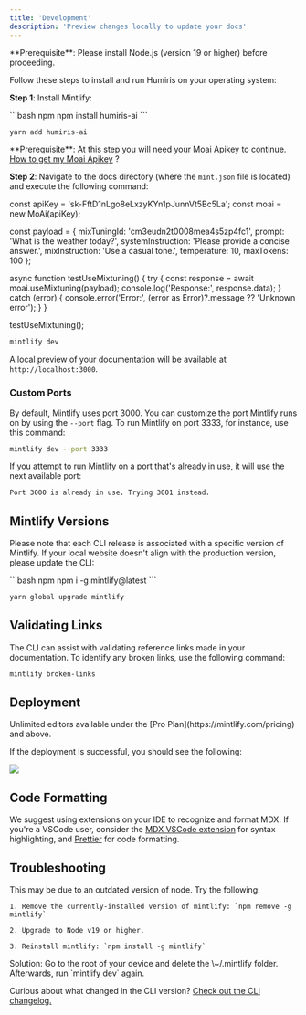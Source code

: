 ```yaml
---
title: 'Development'
description: 'Preview changes locally to update your docs'
---
```


<Info>
  **Prerequisite**: Please install Node.js (version 19 or higher) before proceeding.
</Info>

Follow these steps to install and run Humiris on your operating system:

**Step 1**: Install Mintlify:

<CodeGroup>
  ```bash npm
  npm install humiris-ai
  ```

  ```bash yarn
  yarn add humiris-ai
  ```
</CodeGroup>

<Info>
  **Prerequisite**: At this step you will need your Moai Apikey to continue. <a href="https://docs.humiris.ai/quickstart">How to get my Moai Apikey</a> ?
</Info>

**Step 2**: Navigate to the docs directory (where the `mint.json` file is located) and execute the following command:

<CodeGroup>

const apiKey = 'sk-FftD1nLgo8eLxzyKYn1pJunnVt5Bc5La';
const moai = new MoAi(apiKey);

const payload = {
  mixTuningId: 'cm3eudn2t0008mea4s5zp4fc1',
  prompt: 'What is the weather today?',
  systemInstruction: 'Please provide a concise answer.',
  mixInstruction: 'Use a casual tone.',
  temperature: 10,
  maxTokens: 100
};

async function testUseMixtuning() {
  try {
    const response = await moai.useMixtuning(payload);
    console.log('Response:', response.data);
  } catch (error) {
    console.error('Error:', (error as Error)?.message ?? 'Unknown error');
  }
}

testUseMixtuning();

</CodeGroup>

```bash
mintlify dev
```

A local preview of your documentation will be available at `http://localhost:3000`.

### Custom Ports

By default, Mintlify uses port 3000. You can customize the port Mintlify runs on by using the `--port` flag. To run Mintlify on port 3333, for instance, use this command:

```bash
mintlify dev --port 3333
```

If you attempt to run Mintlify on a port that's already in use, it will use the next available port:

```md
Port 3000 is already in use. Trying 3001 instead.
```

## Mintlify Versions

Please note that each CLI release is associated with a specific version of Mintlify. If your local website doesn't align with the production version, please update the CLI:

<CodeGroup>
  ```bash npm
  npm i -g mintlify@latest
  ```

  ```bash yarn
  yarn global upgrade mintlify
  ```
</CodeGroup>

## Validating Links

The CLI can assist with validating reference links made in your documentation. To identify any broken links, use the following command:

```bash
mintlify broken-links
```

## Deployment

<Tip>
  Unlimited editors available under the [Pro
  Plan](https://mintlify.com/pricing) and above.
</Tip>

If the deployment is successful, you should see the following:

<Frame>
  <img src="/images/checks-passed.png" style={{ borderRadius: '0.5rem' }} />
</Frame>

## Code Formatting

We suggest using extensions on your IDE to recognize and format MDX. If you're a VSCode user, consider the [MDX VSCode extension](https://marketplace.visualstudio.com/items?itemName=unifiedjs.vscode-mdx) for syntax highlighting, and [Prettier](https://marketplace.visualstudio.com/items?itemName=esbenp.prettier-vscode) for code formatting.

## Troubleshooting

<AccordionGroup>
  <Accordion title="Error: Could not load the &#x22;sharp&#x22; module using the darwin-arm64 runtime">
    This may be due to an outdated version of node. Try the following:

    1. Remove the currently-installed version of mintlify: `npm remove -g mintlify`

    2. Upgrade to Node v19 or higher.

    3. Reinstall mintlify: `npm install -g mintlify`
  </Accordion>

  <Accordion title="Issue: Encountering an unknown error">
    Solution: Go to the root of your device and delete the \~/.mintlify folder. Afterwards, run `mintlify dev` again.
  </Accordion>
</AccordionGroup>

Curious about what changed in the CLI version? [Check out the CLI changelog.](https://www.npmjs.com/package/mintlify?activeTab=versions)